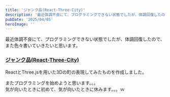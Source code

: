 ```yaml
---
title: 'ジャンク品(React-Three-City)'
description: '最近体調不良にて、プログラミングできない状態でしたが、体調回復したので、また色々書いていきたいと思います。'
pubDate: '2025/04/05'
heroImage: ''
---
```


最近体調不良にて、プログラミングできない状態でしたが、体調回復したので、また色々書いていきたいと思います。

### [ジャンク品(React-Three-City)](https://s20024.github.io/Junks/react-three-city/)

ReactとThree.jsを用いた3Dの町の表現してみたものを作成しました。

またプログラミングを始めようと思います。。。  
気が向いたときに初めて、気が向いたときに休みます。。。ｗ
